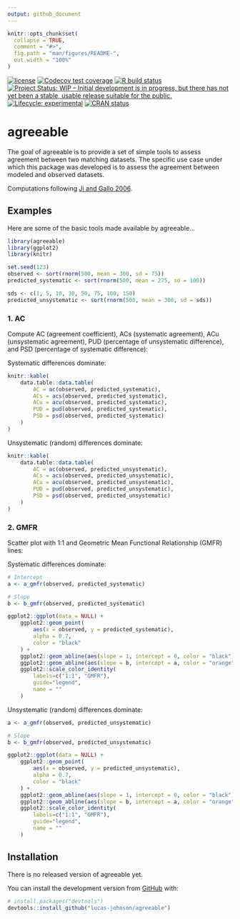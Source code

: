 ```yaml
---
output: github_document
---
```


<!-- README.md is generated from README.Rmd. Please edit that file -->

```r
knitr::opts_chunk$set(
  collapse = TRUE,
  comment = "#>",
  fig.path = "man/figures/README-",
  out.width = "100%"
)
```

<!-- badges: start -->
[![license](https://img.shields.io/badge/license-GPL--3-blue.svg)](https://www.gnu.org/licenses/gpl-3.0.en.html)
[![Codecov test coverage](https://codecov.io/gh/lucas-johnson/agreeable/branch/main/graph/badge.svg)](https://codecov.io/gh/lucas-johnson/agreeable?branch=main)
[![R build status](https://github.com/lucas-johnson/agreeable/workflows/R-CMD-check/badge.svg)](https://github.com/lucas-johnson/agreeable/actions)
[![Project Status: WIP – Initial development is in progress, but there has not yet been a stable, usable release suitable for the public.](https://www.repostatus.org/badges/latest/wip.svg)](https://www.repostatus.org/#wip)
[![Lifecycle: experimental](https://img.shields.io/badge/lifecycle-experimental-orange.svg)](https://www.tidyverse.org/lifecycle/#experimental)
[![CRAN status](https://www.r-pkg.org/badges/version/agreeable)](https://CRAN.R-project.org/package=agreeable)

<!-- badges: end -->

# agreeable

The goal of agreeable is to provide a set of simple tools to assess agreement 
between two matching datasets. The specific use case under which this package was 
developed is to assess the agreement between modeled and observed datasets.

Computations following [Ji and Gallo 2006](https://www.ingentaconnect.com/content/asprs/pers/2006/00000072/00000007/art00006).


## Examples
Here are some of the basic tools made available by agreeable... 

```r
library(agreeable)
library(ggplot2)
library(knitr)

set.seed(123)
observed <- sort(rnorm(500, mean = 300, sd = 75))
predicted_systematic <- sort(rnorm(500, mean = 275, sd = 100))

sds <- c(1, 5, 10, 30, 50, 75, 100, 150)
predicted_unsystematic <- sort(rnorm(500, mean = 300, sd = sds))
```

### 1. AC 
Compute AC (agreement coefficient), ACs (systematic agreement), ACu 
(unsystematic agreement), PUD (percentage of unsystematic difference), and PSD 
(percentage of systematic difference):

Systematic differences dominate:
```r
knitr::kable(
    data.table::data.table(
        AC = ac(observed, predicted_systematic),
        ACs = acs(observed, predicted_systematic),
        ACu = acu(observed, predicted_systematic),
        PUD = pud(observed, predicted_systematic),
        PSD = psd(observed, predicted_systematic)
    )
)
```

Unsystematic (random) differences dominate:
```r
knitr::kable(
    data.table::data.table(
        AC = ac(observed, predicted_unsystematic),
        ACs = acs(observed, predicted_unsystematic),
        ACu = acu(observed, predicted_unsystematic),
        PUD = pud(observed, predicted_unsystematic),
        PSD = psd(observed, predicted_unsystematic)
    )
)
```


### 2. GMFR 
Scatter plot with 1:1 and Geometric Mean Functional Relationship (GMFR) lines:

Systematic differences dominate:
```r

# Intercept
a <- a_gmfr(observed, predicted_systematic)

# Slope
b <- b_gmfr(observed, predicted_systematic)

ggplot2::ggplot(data = NULL) + 
    ggplot2::geom_point(
        aes(x = observed, y = predicted_systematic), 
        alpha = 0.7, 
        color = "black"
    ) + 
    ggplot2::geom_abline(aes(slope = 1, intercept = 0, color = "black")) + 
    ggplot2::geom_abline(aes(slope = b, intercept = a, color = "orange")) + 
    ggplot2::scale_color_identity(
        labels=c("1:1", "GMFR"), 
        guide="legend", 
        name = ""
    )
```

Unsystematic (random) differences dominate:
```r

a <- a_gmfr(observed, predicted_unsystematic)

# Slope
b <- b_gmfr(observed, predicted_unsystematic)

ggplot2::ggplot(data = NULL) + 
    ggplot2::geom_point(
        aes(x = observed, y = predicted_unsystematic), 
        alpha = 0.7, 
        color = "black"
    ) + 
    ggplot2::geom_abline(aes(slope = 1, intercept = 0, color = "black")) + 
    ggplot2::geom_abline(aes(slope = b, intercept = a, color = "orange")) + 
    ggplot2::scale_color_identity(
        labels=c("1:1", "GMFR"), 
        guide="legend", 
        name = ""
    )
```

## Installation

<!-- You can install the released version of agreeable from [CRAN](https://CRAN.R-project.org) with: -->
There is no released version of agreeable yet. 

<!-- ``` r -->
<!-- install.packages("agreeable") -->
<!-- ``` -->

You can install the development version from [GitHub](https://github.com/) with:

``` r
# install.packages("devtools")
devtools::install_github("lucas-johnson/agreeable")
```

